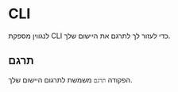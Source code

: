 # CLI

לנגווין מספקת CLI כדי לעזור לך לתרגם את היישום שלך.

## תרגם

הפקודה `תרגם` משמשת לתרגום היישום שלך.

